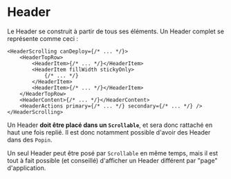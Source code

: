 
<Meta title="Mise en page/Header" />

# Header

Le Header se construit à partir de tous ses éléments. Un Header complet se représente comme ceci :

```tsx
<HeaderScrolling canDeploy={/* ... */}>
    <HeaderTopRow>
        <HeaderItem>{/* ... */}</HeaderItem>
        <HeaderItem fillWidth stickyOnly>
            {/* ... */}
        </HeaderItem>
        <HeaderItem>{/* ... */}</HeaderItem>
    </HeaderTopRow>
    <HeaderContent>{/* ... */}</HeaderContent>
    <HeaderActions primary={/* ... */} secondary={/* ... */} />
</HeaderScrolling>
```

Un Header **doit être placé dans un `Scrollable`**, et sera donc rattaché en haut une fois replié. Il est donc notamment possible d'avoir des Header dans des `Popin`.

Un seul Header peut être posé par `Scrollable` en même temps, mais il est tout à fait possible (et conseillé) d'afficher un Header différent par "page" d'application.
